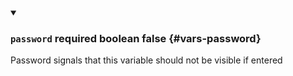 
<details className="config-field" data-expandable="false" open>
<summary>

### `password` <span class="config-field-required" data-required="false">required</span> <span class="config-field-type">boolean</span> <span class="config-field-default">false</span> <span class="config-field-enum"></span> {#vars-password}

Password signals that this variable should not be visible if entered

</summary>



</details>
